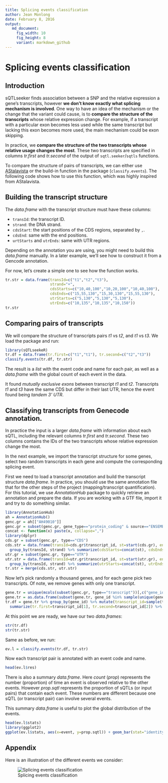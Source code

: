 ```yaml
---
title: Splicing events classification
author: Jean Monlong
date: February 8, 2016
output:
   md_document:
     fig_width: 10
     fig_height: 8
     variant: markdown_github
---
```


# Splicing events classification

## Introduction

sQTLseeker finds association between a SNP and the relative expression a gene's transcripts, however **we don't know exactly what splicing mechanism is involved**. One way to have an idea of the mechanism or the change that the variant could cause, is to **compare the structure of the transcripts** whose relative expression change. For example, if a transcript with a particular exon becomes less used while the same transcript but lacking this exon becomes more used, the main mechanism could be exon skipping.

In practice, we **compare the structure of the two transcripts whose relative usage changes the most**. These two transcripts are specified in columns *tr.first* and *tr.second* of the output of `sqtl.seeker`/`sqtls` functions.

To compare the structure of pairs of transcripts, we can either use [AStalavista](http://genome.crg.es/astalavista/) or the build-in function in the package (`classify.events`). The following code shows how to use this function, which was highly inspired from AStalavista.

## Building the transcript structure

The *data.frame* with the transcript structure must have these columns:

+ `transId`: the transcript ID.
+ `strand`: the DNA strand.
+ `cdsStart`: the start positions of the CDS regions, separated by `,`.
+ `cdsEnd`: same with the end positions.
+ `urtStarts` and `utrEnds`: same with UTR regions.

Depending on the annotation you are using, you might need to build this *data.frame* manually. In a later example, we'll see how to construct it from a Gencode annotation.

For now, let's create a simple one to see how the function works.

```r
tr.str = data.frame(transId=c("t1","t2","t3"),
                    strand="+",
                    cdsStarts=c("10,40,100","10,20,100","10,40,100"),
                    cdsEnds=c("15,55,130","15,30,130","15,55,130"),
                    utrStarts=c("5,130","5,130","5,130"),
                    utrEnds=c("10,135","10,135","10,150"))
tr.str
```

## Comparing pairs of transcripts

We will compare the structure of transcripts pairs *t1* vs *t2*, and *t1* vs *t3*. We load the package and run:

```r
library(sQTLseekeR)
tr.df = data.frame(tr.first=c("t1","t1"), tr.second=c("t2","t3"))
classify.events(tr.df, tr.str)
```

The result is a *list* with the event code and name for each pair, as well as a *data.frame* with the global count of each event in the data.

It found *mutually exclusive exons* between transcript *t1* and *t2*. Transcripts *t1* and *t3* have the same CDS but differ in their last UTR, hence the event found being *tandem 3' UTR*.


## Classifying transcripts from Genecode annotation.

In practice the input is a larger *data.frame* with information about each sQTL, including the relevant columns *tr.first* and *tr.second*. These two columns contains the IDs of the two transcripts whose relative expression change the most.

In the next example, we import the transcript structure for some genes, select two random transcripts in each gene and compute the corresponding splicing event.

First we need to load a transcript annotation and build the transcript structure *data.frame*. In practice, you should use the same annotation file that for the other steps of the project (mapping/transcript quantification). For this tutorial, we use *AnnotationHub* package to quickly retrieve an annotation and prepare the data. If you are working with a GTF file, import it and try to do something similar.

```r
library(AnnotationHub)
ah = AnnotationHub()
genc.gr = ah[["AH49010"]]
genc.gr = subset(genc.gr, gene_type=="protein_coding" & source=="ENSEMBL")
concat <- function(x) paste(x, collapse=",")
library(dplyr)
cds.gr = subset(genc.gr, type=="CDS")
cds.str = data.frame(transId=cds.gr$transcript_id, st=start(cds.gr), end=end(cds.gr), strand=strand(cds.gr)) %>%
  group_by(transId, strand) %>% summarize(cdsStarts=concat(st), cdsEnds=concat(end))
utr.gr = subset(genc.gr, type=="UTR")
utr.str = data.frame(transId=utr.gr$transcript_id, st=start(utr.gr), end=end(utr.gr), strand=strand(utr.gr)) %>%
  group_by(transId, strand) %>% summarize(utrStarts=concat(st), utrEnds=concat(end))
tr.str = merge(cds.str, utr.str)
```

Now let's pick randomly a thousand genes, and for each gene pick two transcripts. Of note, we remove genes with only one transcript.

```r
gene.tr = unique(mcols(subset(genc.gr, type=="transcript"))[,c("gene_id","transcript_id")])
gene.tr = as.data.frame(subset(gene.tr, gene_id %in% sample(unique(gene_id),1000)))
tr.df = gene.tr %>% group_by(gene_id) %>% mutate(transcript_id=sample(transcript_id)) %>%
  summarize(tr.first=transcript_id[1], tr.second=transcript_id[2]) %>% filter(tr.first!=tr.second)
```

At this point we are ready, we have our two *data.frames*:

```r
str(tr.df)
str(tr.str)
```

Same as before, we run:

```r
ev.l = classify.events(tr.df, tr.str)
```

Now each transcript pair is annotated with an event code and name.

```r
head(ev.l$res)
```

There is also a summary *data.frame*. Here *count* (*prop*) represents the number (proportion) of time an event is observed relative to the other events. However *prop.sqtl* represents the proportion of sQTLs (or input pairs) that contain each event. These numbers are different because one sQTL (or transcript pair) can involve several events.

This summary *data.frame* is useful to plot the global distribution of the events.

```r
head(ev.l$stats)
library(ggplot2)
ggplot(ev.l$stats, aes(x=event, y=prop.sqtl)) + geom_bar(stat="identity") + coord_flip() + ylab("proportion of transcript pairs")
```

## Appendix

Here is an illustration of the different events we consider:

![Splicing events classification](splicingEventsClassification.png)
